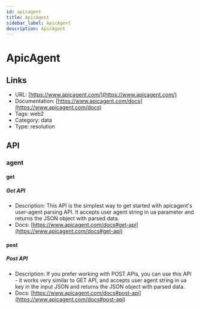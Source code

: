 ```yaml
---
id: apicagent
title: ApicAgent
sidebar_label: ApicAgent
description: ApicAgent
---
```


# ApicAgent

## Links

* URL: [https://www.apicagent.com/](https://www.apicagent.com/)
* Documentation: [https://www.apicagent.com/docs](https://www.apicagent.com/docs)
* Tags: web2
* Category: data
* Type: resolution

## API

### agent

#### get

##### Get API

* Description: This API is the simplest way to get started with apicagent's user-agent parsing API. It accepts user agent string in ua parameter and returns the JSON object with parsed data.
* Docs: [https://www.apicagent.com/docs#get-api](https://www.apicagent.com/docs#get-api)

#### post

##### Post API

* Description: If you prefer working with POST APIs, you can use this API - it works very similar to GET API, and accepts user agent string in ua key in the input JSON and returns the JSON object with parsed data.
* Docs: [https://www.apicagent.com/docs#post-api](https://www.apicagent.com/docs#post-api)
